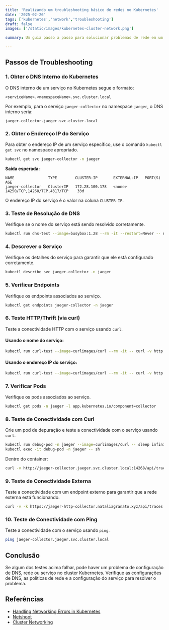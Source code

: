 ```yaml
---
title: 'Realizando um troubleshooting básico de redes no Kubernetes'
date: '2025-02-26'
tags: ['kubernetes','network','troubleshooting']
draft: false
images: ['/static/images/kubernetes-cluster-network.png']

summary: Um guia passo a passo para solucionar problemas de rede em um cluster Kubernetes, utilizando uma aplicação de exemplo (Jaeger).

---
```


## Passos de Troubleshooting

### 1. Obter o DNS Interno do Kubernetes
O DNS interno de um serviço no Kubernetes segue o formato:

```
<serviceName>.<namespaceName>.svc.cluster.local
```

Por exemplo, para o serviço `jaeger-collector` no namespace `jaeger`, o DNS interno seria:

```
jaeger-collector.jaeger.svc.cluster.local
```

### 2. Obter o Endereço IP do Serviço
Para obter o endereço IP de um serviço específico, use o comando `kubectl get svc` no namespace apropriado.

```sh
kubectl get svc jaeger-collector -n jaeger
```

**Saída esperada:**
```
NAME               TYPE        CLUSTER-IP       EXTERNAL-IP   PORT(S)                         AGE
jaeger-collector   ClusterIP   172.28.100.178   <none>        14250/TCP,14268/TCP,4317/TCP    33d
```

O endereço IP do serviço é o valor na coluna `CLUSTER-IP`.

### 3. Teste de Resolução de DNS
Verifique se o nome do serviço está sendo resolvido corretamente.

```sh
kubectl run dns-test --image=busybox:1.28 --rm -it --restart=Never -- nslookup jaeger-collector.jaeger.svc.cluster.local
```

### 4. Descrever o Serviço
Verifique os detalhes do serviço para garantir que ele está configurado corretamente.

```sh
kubectl describe svc jaeger-collector -n jaeger
```

### 5. Verificar Endpoints
Verifique os endpoints associados ao serviço.

```sh
kubectl get endpoints jaeger-collector -n jaeger
```

### 6. Teste HTTP/Thrift (via curl)
Teste a conectividade HTTP com o serviço usando `curl`.

#### Usando o nome do serviço:
```sh
kubectl run curl-test --image=curlimages/curl --rm -it -- curl -v http://jaeger-collector.jaeger.svc.cluster.local:14268/api/traces
```

#### Usando o endereço IP do serviço:
```sh
kubectl run curl-test --image=curlimages/curl --rm -it -- curl -v http://172.28.100.178:14268/api/traces
```

### 7. Verificar Pods
Verifique os pods associados ao serviço.

```sh
kubectl get pods -n jaeger -l app.kubernetes.io/component=collector
```

### 8. Teste de Conectividade com Curl
Crie um pod de depuração e teste a conectividade com o serviço usando `curl`.

```sh
kubectl run debug-pod -n jaeger --image=curlimages/curl -- sleep infinity
kubectl exec -it debug-pod -n jaeger -- sh
```

Dentro do container:
```sh
curl -v http://jaeger-collector.jaeger.svc.cluster.local:14268/api/traces
```

### 9. Teste de Conectividade Externa
Teste a conectividade com um endpoint externo para garantir que a rede externa está funcionando.

```sh
curl -v -k https://jaeger-http-collector.nataliagranato.xyz/api/traces
```

### 10. Teste de Conectividade com Ping
Teste a conectividade com o serviço usando `ping`.

```sh
ping jaeger-collector.jaeger.svc.cluster.local
```

## Conclusão
Se algum dos testes acima falhar, pode haver um problema de configuração de DNS, rede ou serviço no cluster Kubernetes. Verifique as configurações de DNS, as políticas de rede e a configuração do serviço para resolver o problema.

## Referências

- [Handling Networking Errors in Kubernetes](https://komodor.com/blog/handling-networking-errors-in-kubernetes/)
- [Netshoot](https://github.com/nicolaka/netshoot)
- [Cluster Networking](https://kubernetes.io/docs/concepts/cluster-administration/networking/)